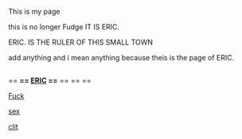 This is my page 

this is no longer Fudge
IT IS ERIC.


ERIC. IS THE RULER OF THIS SMALL TOWN

add anything and i mean anything because theis is the page of ERIC.




== == == '''== [[ERIC]] ==''' == == ==



[[Fuck]]

[[sex]]

[[clit]]